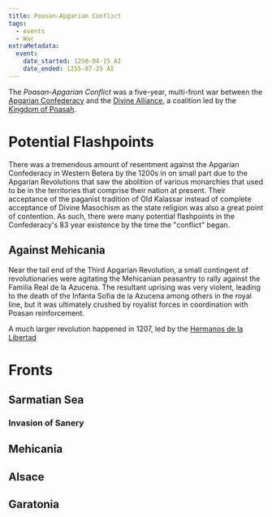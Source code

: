 ```yaml
---
title: Poasan-Apgarian Conflict
tags:
  - events
  - War
extraMetadata:
  event:
    date_started: 1250-04-15 AI
    date_ended: 1255-07-25 AI
---
```


The *Poasan-Apgarian Conflict* was a five-year, multi-front war between the
[Apgarian Confederacy](/organizations/apgarian-confederacy/) and the
[Divine Alliance](/organizations/divine-alliance/), a coalition led by the
[Kingdom of Poasah](/organizations/kingdom-of-poasah/).

# Potential Flashpoints

There was a tremendous amount of resentment against the Apgarian Confederacy in
Western Betera by the 1200s in on small part due to the Apgarian Revolutions
that saw the abolition of various monarchies that used to be in the territories
that comprise their nation at present. Their acceptance of the paganist
tradition of Old Kalassar instead of complete acceptance of Divine Masochism as
the state religion was also a great point of contention. As such, there were
many potential flashpoints in the Confederacy's 83 year existence by the time
the "conflict" began.

## Against Mehicania

Near the tail end of the Third Apgarian Revolution, a small contingent of
revolutionaries were agitating the Mehicanian peasantry to rally against the
Familia Real de la Azucena. The resultant uprising was very violent, leading to
the death of the Infanta Sofia de la Azucena among others in the royal line, but
it was ultimately crushed by royalist forces in coordination with Poasan
reinforcement.

A much larger revolution happened in 1207, led by the
[Hermanos de la Libertad](/organizations/hermanos-de-la-libertad/)

# Fronts

## Sarmatian Sea

### Invasion of Sanery

## Mehicania

## Alsace

## Garatonia
